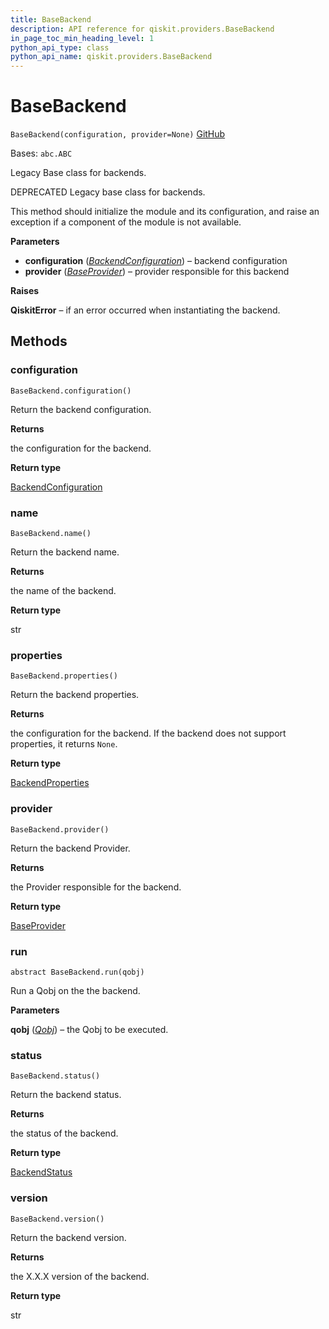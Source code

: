 ```yaml
---
title: BaseBackend
description: API reference for qiskit.providers.BaseBackend
in_page_toc_min_heading_level: 1
python_api_type: class
python_api_name: qiskit.providers.BaseBackend
---
```


# BaseBackend

<span id="qiskit.providers.BaseBackend" />

`BaseBackend(configuration, provider=None)` [GitHub](https://github.com/qiskit/qiskit/tree/stable/0.20/qiskit/providers/basebackend.py "view source code")

Bases: `abc.ABC`

Legacy Base class for backends.

DEPRECATED Legacy base class for backends.

This method should initialize the module and its configuration, and raise an exception if a component of the module is not available.

**Parameters**

*   **configuration** ([*BackendConfiguration*](qiskit.providers.models.BackendConfiguration "qiskit.providers.models.BackendConfiguration")) – backend configuration
*   **provider** ([*BaseProvider*](qiskit.providers.BaseProvider "qiskit.providers.BaseProvider")) – provider responsible for this backend

**Raises**

**QiskitError** – if an error occurred when instantiating the backend.

## Methods

### configuration

<span id="qiskit.providers.BaseBackend.configuration" />

`BaseBackend.configuration()`

Return the backend configuration.

**Returns**

the configuration for the backend.

**Return type**

[BackendConfiguration](qiskit.providers.models.BackendConfiguration "qiskit.providers.models.BackendConfiguration")

### name

<span id="qiskit.providers.BaseBackend.name" />

`BaseBackend.name()`

Return the backend name.

**Returns**

the name of the backend.

**Return type**

str

### properties

<span id="qiskit.providers.BaseBackend.properties" />

`BaseBackend.properties()`

Return the backend properties.

**Returns**

the configuration for the backend. If the backend does not support properties, it returns `None`.

**Return type**

[BackendProperties](qiskit.providers.models.BackendProperties "qiskit.providers.models.BackendProperties")

### provider

<span id="qiskit.providers.BaseBackend.provider" />

`BaseBackend.provider()`

Return the backend Provider.

**Returns**

the Provider responsible for the backend.

**Return type**

[BaseProvider](qiskit.providers.BaseProvider "qiskit.providers.BaseProvider")

### run

<span id="qiskit.providers.BaseBackend.run" />

`abstract BaseBackend.run(qobj)`

Run a Qobj on the the backend.

**Parameters**

**qobj** ([*Qobj*](qiskit.qobj.Qobj "qiskit.qobj.Qobj")) – the Qobj to be executed.

### status

<span id="qiskit.providers.BaseBackend.status" />

`BaseBackend.status()`

Return the backend status.

**Returns**

the status of the backend.

**Return type**

[BackendStatus](qiskit.providers.models.BackendStatus "qiskit.providers.models.BackendStatus")

### version

<span id="qiskit.providers.BaseBackend.version" />

`BaseBackend.version()`

Return the backend version.

**Returns**

the X.X.X version of the backend.

**Return type**

str

